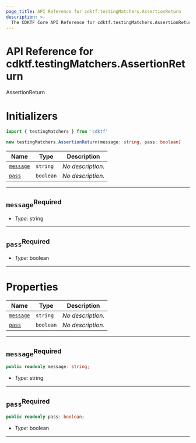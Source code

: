 ```yaml
---
page_title: API Reference for cdktf.testingMatchers.AssertionReturn
description: >-
  The CDKTF Core API Reference for cdktf.testingMatchers.AssertionReturn.
---
```


<!-- This file is generated through yarn generate-docs -->

# API Reference for cdktf.testingMatchers.AssertionReturn

   AssertionReturn <a name="AssertionReturn" id="cdktf.testingMatchers.AssertionReturn"></a>
  
  # Initializers <a name="Initializers" id="cdktf.testingMatchers.AssertionReturn.Initializer"></a>
  
  ```typescript
  import { testingMatchers } from 'cdktf'
  
  new testingMatchers.AssertionReturn(message: string, pass: boolean)
  ```
  
  | **Name** | **Type** | **Description** |
  | --- | --- | --- |
  | <code><a href="#cdktf.testingMatchers.AssertionReturn.Initializer.parameter.message">message</a></code> | <code>string</code> | *No description.* |
  | <code><a href="#cdktf.testingMatchers.AssertionReturn.Initializer.parameter.pass">pass</a></code> | <code>boolean</code> | *No description.* |
  
  ---
  
  ## `message`<sup>Required</sup> <a name="message" id="cdktf.testingMatchers.AssertionReturn.Initializer.parameter.message"></a>
  
  - *Type:* string
  
  ---
  
  ## `pass`<sup>Required</sup> <a name="pass" id="cdktf.testingMatchers.AssertionReturn.Initializer.parameter.pass"></a>
  
  - *Type:* boolean
  
  ---
  
  
  
  # Properties <a name="Properties" id="Properties"></a>
  
  | **Name** | **Type** | **Description** |
  | --- | --- | --- |
  | <code><a href="#cdktf.testingMatchers.AssertionReturn.property.message">message</a></code> | <code>string</code> | *No description.* |
  | <code><a href="#cdktf.testingMatchers.AssertionReturn.property.pass">pass</a></code> | <code>boolean</code> | *No description.* |
  
  ---
  
  ## `message`<sup>Required</sup> <a name="message" id="cdktf.testingMatchers.AssertionReturn.property.message"></a>
  
  ```typescript
  public readonly message: string;
  ```
  
  - *Type:* string
  
  ---
  
  ## `pass`<sup>Required</sup> <a name="pass" id="cdktf.testingMatchers.AssertionReturn.property.pass"></a>
  
  ```typescript
  public readonly pass: boolean;
  ```
  
  - *Type:* boolean
  
  ---
  
  
